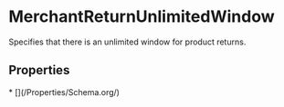 
# MerchantReturnUnlimitedWindow

Specifies that there is an unlimited window for product returns.

## Properties

<Grid>
* [](/Properties/Schema.org/)

</Grid>

